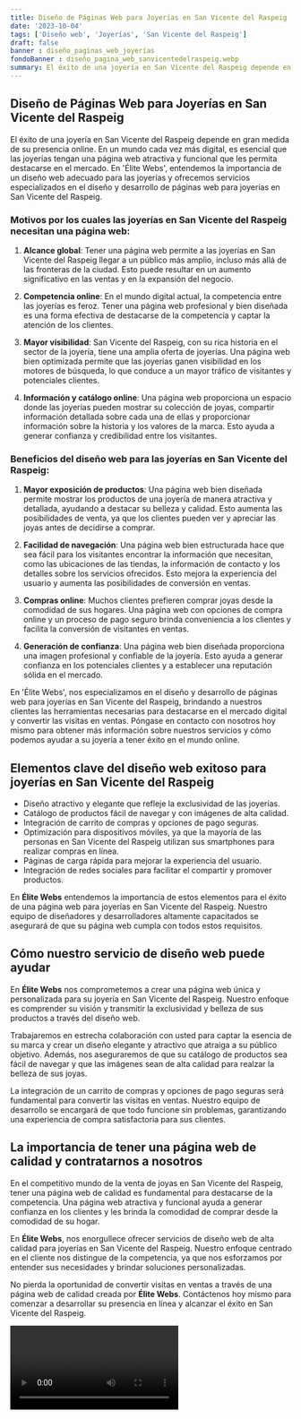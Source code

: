 ```yaml
---
title: Diseño de Páginas Web para Joyerías en San Vicente del Raspeig
date: '2023-10-04'
tags: ['Diseño web', 'Joyerías', 'San Vicente del Raspeig']
draft: false
banner : diseño_paginas_web_joyerías
fondoBanner : diseño_pagina_web_sanvicentedelraspeig.webp
summary: El éxito de una joyería en San Vicente del Raspeig depende en gran medida de su presencia online. En un mundo cada vez más digital, es esencial que las joyerías tengan una página web atractiva y funcional que les permita destacarse en el mercado. En 'Élite Webs', entendemos la importancia de un diseño web adecuado para las joyerías y ofrecemos servicios especializados en el diseño y desarrollo de páginas web para joyerías en San Vicente del Raspeig. 
---
```


## Diseño de Páginas Web para Joyerías en San Vicente del Raspeig

El éxito de una joyería en San Vicente del Raspeig depende en gran medida de su presencia online. En un mundo cada vez más digital, es esencial que las joyerías tengan una página web atractiva y funcional que les permita destacarse en el mercado. En 'Élite Webs', entendemos la importancia de un diseño web adecuado para las joyerías y ofrecemos servicios especializados en el diseño y desarrollo de páginas web para joyerías en San Vicente del Raspeig. 

### Motivos por los cuales las joyerías en San Vicente del Raspeig necesitan una página web:

1. **Alcance global**: Tener una página web permite a las joyerías en San Vicente del Raspeig llegar a un público más amplio, incluso más allá de las fronteras de la ciudad. Esto puede resultar en un aumento significativo en las ventas y en la expansión del negocio.

2. **Competencia online**: En el mundo digital actual, la competencia entre las joyerías es feroz. Tener una página web profesional y bien diseñada es una forma efectiva de destacarse de la competencia y captar la atención de los clientes.

3. **Mayor visibilidad**: San Vicente del Raspeig, con su rica historia en el sector de la joyería, tiene una amplia oferta de joyerías. Una página web bien optimizada permite que las joyerías ganen visibilidad en los motores de búsqueda, lo que conduce a un mayor tráfico de visitantes y potenciales clientes.

4. **Información y catálogo online**: Una página web proporciona un espacio donde las joyerías pueden mostrar su colección de joyas, compartir información detallada sobre cada una de ellas y proporcionar información sobre la historia y los valores de la marca. Esto ayuda a generar confianza y credibilidad entre los visitantes.

### Beneficios del diseño web para las joyerías en San Vicente del Raspeig:

1. **Mayor exposición de productos**: Una página web bien diseñada permite mostrar los productos de una joyería de manera atractiva y detallada, ayudando a destacar su belleza y calidad. Esto aumenta las posibilidades de venta, ya que los clientes pueden ver y apreciar las joyas antes de decidirse a comprar.

2. **Facilidad de navegación**: Una página web bien estructurada hace que sea fácil para los visitantes encontrar la información que necesitan, como las ubicaciones de las tiendas, la información de contacto y los detalles sobre los servicios ofrecidos. Esto mejora la experiencia del usuario y aumenta las posibilidades de conversión en ventas.

3. **Compras online**: Muchos clientes prefieren comprar joyas desde la comodidad de sus hogares. Una página web con opciones de compra online y un proceso de pago seguro brinda conveniencia a los clientes y facilita la conversión de visitantes en ventas.

4. **Generación de confianza**: Una página web bien diseñada proporciona una imagen profesional y confiable de la joyería. Esto ayuda a generar confianza en los potenciales clientes y a establecer una reputación sólida en el mercado.

En 'Élite Webs', nos especializamos en el diseño y desarrollo de páginas web para joyerías en San Vicente del Raspeig, brindando a nuestros clientes las herramientas necesarias para destacarse en el mercado digital y convertir las visitas en ventas. Póngase en contacto con nosotros hoy mismo para obtener más información sobre nuestros servicios y cómo podemos ayudar a su joyería a tener éxito en el mundo online.

<GifSeo />

<Cta />

## Elementos clave del diseño web exitoso para joyerías en San Vicente del Raspeig

- Diseño atractivo y elegante que refleje la exclusividad de las joyerías.
- Catálogo de productos fácil de navegar y con imágenes de alta calidad.
- Integración de carrito de compras y opciones de pago seguras.
- Optimización para dispositivos móviles, ya que la mayoría de las personas en San Vicente del Raspeig utilizan sus smartphones para realizar compras en línea.
- Páginas de carga rápida para mejorar la experiencia del usuario.
- Integración de redes sociales para facilitar el compartir y promover productos.

En **Élite Webs** entendemos la importancia de estos elementos para el éxito de una página web para joyerías en San Vicente del Raspeig. Nuestro equipo de diseñadores y desarrolladores altamente capacitados se asegurará de que su página web cumpla con todos estos requisitos. 

## Cómo nuestro servicio de diseño web puede ayudar

En **Élite Webs** nos comprometemos a crear una página web única y personalizada para su joyería en San Vicente del Raspeig. Nuestro enfoque es comprender su visión y transmitir la exclusividad y belleza de sus productos a través del diseño web.

Trabajaremos en estrecha colaboración con usted para captar la esencia de su marca y crear un diseño elegante y atractivo que atraiga a su público objetivo. Además, nos aseguraremos de que su catálogo de productos sea fácil de navegar y que las imágenes sean de alta calidad para realzar la belleza de sus joyas.

La integración de un carrito de compras y opciones de pago seguras será fundamental para convertir las visitas en ventas. Nuestro equipo de desarrollo se encargará de que todo funcione sin problemas, garantizando una experiencia de compra satisfactoria para sus clientes.

## La importancia de tener una página web de calidad y contratarnos a nosotros

En el competitivo mundo de la venta de joyas en San Vicente del Raspeig, tener una página web de calidad es fundamental para destacarse de la competencia. Una página web atractiva y funcional ayuda a generar confianza en los clientes y les brinda la comodidad de comprar desde la comodidad de su hogar.

En **Élite Webs**, nos enorgullece ofrecer servicios de diseño web de alta calidad para joyerías en San Vicente del Raspeig. Nuestro enfoque centrado en el cliente nos distingue de la competencia, ya que nos esforzamos por entender sus necesidades y brindar soluciones personalizadas.

No pierda la oportunidad de convertir visitas en ventas a través de una página web de calidad creada por **Élite Webs**. Contáctenos hoy mismo para comenzar a desarrollar su presencia en línea y alcanzar el éxito en San Vicente del Raspeig.

<Video />

<CtaBot job='Joyerías' city='San Vicente del Raspeig'/>

<Gmaps query='San Vicente del Raspeig+españa+maps' />